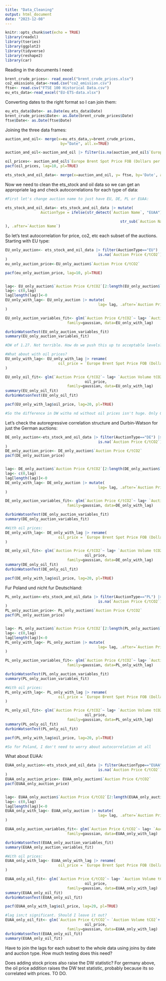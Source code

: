 ```yaml
---
title: "Data_Cleaning"
output: html_document
date: "2023-12-08"
---
```


```r
knitr::opts_chunk$set(echo = TRUE)
library(readxl)
library(tseries)
library(ggplot2)
library(tidyverse)
library(reshape2)
library(car)

```

Reading in the documents I need:
```r
brent_crude_prices<- read_excel("brent_crude_prices.xlsx")
co2_emissions_data<-read.csv("co2_emission.csv")
ftse<- read.csv("FTSE 100 Historical Data.csv")
eu_ets_data<-read_excel("EU-ETS-data.xlsx")
```

Converting dates to the right format so I can join them:

```r
eu_ets_data$Date<- as.Date(eu_ets_data$Date)
brent_crude_prices$Date<- as.Date(brent_crude_prices$Date)
ftse$Date<- as.Date(ftse$Date)
```

Joining the three data frames:

```r
auction_and_oil<- merge(x=eu_ets_data,y=brent_crude_prices, 
                         by="Date", all.x=TRUE) 

auction_and_oil<-auction_and_oil |> filter(is.na(auction_and_oil$`Europe Brent Spot Price FOB (Dollars per Barrel)`)==FALSE)

oil_prices<- auction_and_oil$`Europe Brent Spot Price FOB (Dollars per Barrel)`
pacf(oil_prices, lag=10, pl=TRUE)

ets_stock_and_oil_data<- merge(x=auction_and_oil, y= ftse, by='Date', all.x=TRUE)
```

Now we need to clean the ets_stock and oil data so we can get an appropriate lag and check autocorrelations for each type of data:
```r
#First let's change auction name to just have EU, DE, PL or EUAA:

ets_stock_and_oil_data<- ets_stock_and_oil_data |> mutate(
                AuctionType = ifelse(str_detect(`Auction Name`, "EUAA")==TRUE,
                                                                        "EUAA",
                                                    str_sub(`Auction Name`,-2,)
), .after=`Auction Name`)
```

So let's test autocorrelation for price, co2, etc each subset of the auctions. Starting with EU type:
```r
EU_only_auction<- ets_stock_and_oil_data |> filter(AuctionType=="EU") |> filter(
                                          is.na(`Auction Price €/tCO2`)==FALSE
)
eu_only_auction_price<-EU_only_auction$`Auction Price €/tCO2`

pacf(eu_only_auction_price, lag=10, pl=TRUE)


lag<- EU_only_auction$`Auction Price €/tCO2`[2:length(EU_only_auction$`Auction Price €/tCO2`)-1]
lag<- c(0,lag)
lag[length(lag)]<-0
EU_only_with_lag<- EU_only_auction |> mutate(
                                          lag= lag, .after=`Auction Price €/tCO2`
)

EU_only_auction_variables_fit<- glm(`Auction Price €/tCO2`~ lag+ `Auction Volume tCO2`+ `Maximum Bid €/tCO2`,
                            family=gaussian, data=EU_only_with_lag)

durbinWatsonTest(EU_only_auction_variables_fit)
summary(EU_only_auction_variables_fit)

#DW of 1.27. Not terrible. How do we push this up to acceptable levels?

#What about with oil prices?
EU_only_with_lag<- EU_only_with_lag |> rename(
                        oil_price = `Europe Brent Spot Price FOB (Dollars per Barrel)`
)

EU_only_oil_fit<- glm(`Auction Price €/tCO2`~ lag+ `Auction Volume tCO2`+ `Maximum Bid €/tCO2`+
                                    oil_price,
                            family=gaussian, data=EU_only_with_lag)
summary(EU_only_oil_fit)
durbinWatsonTest(EU_only_oil_fit)

pacf(EU_only_with_lag$oil_price, lag=20, pl=TRUE)

#So the difference in DW witha nd without oil prices isn't huge. Only 0.01 difference in the test statistic. 

```

Let's check the autoregressive correlation structure and Durbin-Watson for just the German auctions:

```r
DE_only_auction<-ets_stock_and_oil_data |> filter(AuctionType=="DE") |> filter(
                                          is.na(`Auction Price €/tCO2`)==FALSE
)
DE_only_auction_price<- DE_only_auction$`Auction Price €/tCO2`
pacf(DE_only_auction_price)


lag<- DE_only_auction$`Auction Price €/tCO2`[2:length(DE_only_auction$`Auction Price €/tCO2`)-1]
lag<- c(0,lag)
lag[length(lag)]<-0
DE_only_with_lag<- DE_only_auction |> mutate(
                                          lag= lag, .after=`Auction Price €/tCO2`
)

DE_only_auction_variables_fit<- glm(`Auction Price €/tCO2`~ lag+ `Auction Volume tCO2`+ `Maximum Bid €/tCO2`,
                            family=gaussian, data=DE_only_with_lag)

durbinWatsonTest(DE_only_auction_variables_fit)
summary(DE_only_auction_variables_fit)

#With oil prices:
DE_only_with_lag<- DE_only_with_lag |> rename(
                        oil_price = `Europe Brent Spot Price FOB (Dollars per Barrel)`
)

DE_only_oil_fit<- glm(`Auction Price €/tCO2`~ lag+ `Auction Volume tCO2`+ `Maximum Bid €/tCO2`+
                                    oil_price,
                            family=gaussian, data=DE_only_with_lag)
summary(DE_only_oil_fit)
durbinWatsonTest(DE_only_oil_fit)

pacf(DE_only_with_lag$oil_price, lag=20, pl=TRUE)

```

Fur Poland und nicht fur Deutschland:

```r
PL_only_auction<-ets_stock_and_oil_data |> filter(AuctionType=="PL") |> filter(
                                          is.na(`Auction Price €/tCO2`)==FALSE
)
PL_only_auction_price<- PL_only_auction$`Auction Price €/tCO2`
pacf(PL_only_auction_price)


lag<- PL_only_auction$`Auction Price €/tCO2`[2:length(PL_only_auction$`Auction Price €/tCO2`)-1]
lag<- c(0,lag)
lag[length(lag)]<-0
PL_only_with_lag<- PL_only_auction |> mutate(
                                          lag= lag, .after=`Auction Price €/tCO2`
)

PL_only_auction_variables_fit<- glm(`Auction Price €/tCO2`~ lag+ `Auction Volume tCO2`+ `Maximum Bid €/tCO2`,
                            family=gaussian, data=PL_only_with_lag)

durbinWatsonTest(PL_only_auction_variables_fit)
summary(PL_only_auction_variables_fit)

#With oil prices:
PL_only_with_lag<- PL_only_with_lag |> rename(
                        oil_price = `Europe Brent Spot Price FOB (Dollars per Barrel)`
)

PL_only_oil_fit<- glm(`Auction Price €/tCO2`~ lag+ `Auction Volume tCO2`+ `Maximum Bid €/tCO2`+
                                    oil_price,
                            family=gaussian, data=PL_only_with_lag)
summary(PL_only_oil_fit)
durbinWatsonTest(PL_only_oil_fit)

pacf(PL_only_with_lag$oil_price, lag=20, pl=TRUE)

#So for Poland, I don't need to worry about autocorrelation at all
```
What about EUAA:
```r
EUAA_only_auction<-ets_stock_and_oil_data |> filter(AuctionType=="EUAA") |> filter(
                                          is.na(`Auction Price €/tCO2`)==FALSE
)
EUAA_only_auction_price<- EUAA_only_auction$`Auction Price €/tCO2`
pacf(EUAA_only_auction_price)


lag<- EUAA_only_auction$`Auction Price €/tCO2`[2:length(EUAA_only_auction$`Auction Price €/tCO2`)-1]
lag<- c(0,lag)
lag[length(lag)]<-0
EUAA_only_with_lag<- EUAA_only_auction |> mutate(
                                          lag= lag, .after=`Auction Price €/tCO2`
)

EUAA_only_auction_variables_fit<- glm(`Auction Price €/tCO2`~ lag+ `Auction Volume tCO2`+ `Maximum Bid €/tCO2`,
                            family=gaussian, data=EUAA_only_with_lag)

durbinWatsonTest(EUAA_only_auction_variables_fit)
summary(EUAA_only_auction_variables_fit)

#With oil prices:
EUAA_only_with_lag<- EUAA_only_with_lag |> rename(
                        oil_price = `Europe Brent Spot Price FOB (Dollars per Barrel)`
)

EUAA_only_oil_fit<- glm(`Auction Price €/tCO2`~ lag+ `Auction Volume tCO2`+ `Maximum Bid €/tCO2`+
                                    oil_price,
                            family=gaussian, data=EUAA_only_with_lag)
summary(EUAA_only_oil_fit)
durbinWatsonTest(EUAA_only_oil_fit)

pacf(EUAA_only_with_lag$oil_price, lag=20, pl=TRUE)

#lag isn;t significant. Should I leave it out?
EUAA_only_oil_fit<- glm(`Auction Price €/tCO2`~ `Auction Volume tCO2`+ `Maximum Bid €/tCO2`+
                                    oil_price,
                            family=gaussian, data=EUAA_only_with_lag)
durbinWatsonTest(EUAA_only_oil_fit)
summary(EUAA_only_oil_fit)
```


Have to join the lags for each subset to the whole data using joins by date and auction type. How much testing does this need?

Does adding stock prices also raise the DW statistic? For germany above, the oil price addition raises the DW test statistic, probably because its so correlated with prices. TO DO.

